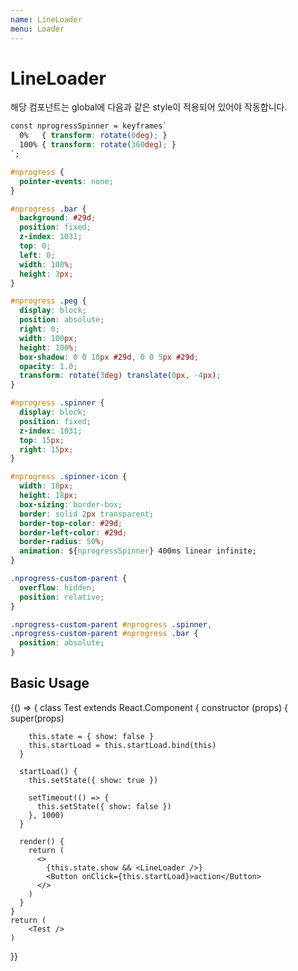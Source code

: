 ```yaml
---
name: LineLoader
menu: Loader
---
```



# LineLoader

<PropsTable of={LineLoader} />

해당 컴포넌트는 global에 다음과 같은 style이 적용되어 있어야 작동합니다.
```css
const nprogressSpinner = keyframes`
  0%   { transform: rotate(0deg); }
  100% { transform: rotate(360deg); }
`;

#nprogress {
  pointer-events: none;
}

#nprogress .bar {
  background: #29d;
  position: fixed;
  z-index: 1031;
  top: 0;
  left: 0;
  width: 100%;
  height: 3px;
}

#nprogress .peg {
  display: block;
  position: absolute;
  right: 0;
  width: 100px;
  height: 100%;
  box-shadow: 0 0 10px #29d, 0 0 5px #29d;
  opacity: 1.0;
  transform: rotate(3deg) translate(0px, -4px);
}

#nprogress .spinner {
  display: block;
  position: fixed;
  z-index: 1031;
  top: 15px;
  right: 15px;
}

#nprogress .spinner-icon {
  width: 18px;
  height: 18px;
  box-sizing: border-box;
  border: solid 2px transparent;
  border-top-color: #29d;
  border-left-color: #29d;
  border-radius: 50%;
  animation: ${nprogressSpinner} 400ms linear infinite;
}

.nprogress-custom-parent {
  overflow: hidden;
  position: relative;
}

.nprogress-custom-parent #nprogress .spinner,
.nprogress-custom-parent #nprogress .bar {
  position: absolute;
}
```

## Basic Usage

<Playground>
  {() => {
    class Test extends React.Component {
      constructor (props) {
        super(props)

        this.state = { show: false }
        this.startLoad = this.startLoad.bind(this)
      }

      startLoad() {
        this.setState({ show: true })

        setTimeout(() => {
          this.setState({ show: false })
        }, 1000)
      }

      render() {
        return (
          <>
            {this.state.show && <LineLoader />}
            <Button onClick={this.startLoad}>action</Button>
          </>
        )
      }
    }
    return (
        <Test />
    )
  }}
</Playground>
